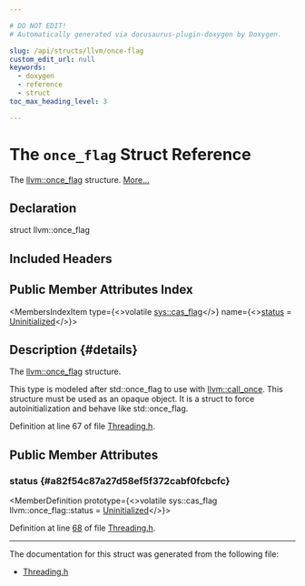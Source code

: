 ```yaml
---

# DO NOT EDIT!
# Automatically generated via docusaurus-plugin-doxygen by Doxygen.

slug: /api/structs/llvm/once-flag
custom_edit_url: null
keywords:
  - doxygen
  - reference
  - struct
toc_max_heading_level: 3

---
```





# The `once_flag` Struct Reference

<DoxygenPage pluginConfig={pluginConfig}>

The <a href="/docs/api/structs/llvm/once-flag">llvm::once&#95;flag</a> structure. <a href="#details">More...</a>

## Declaration

<CodeBlock>struct llvm::once_flag</CodeBlock>

## Included Headers

<IncludesList>
<IncludesListItem
  filePath="llvm/Support/Threading.h"
  permalink="/docs/api/files/include/include/llvm/include/llvm/support/threading-h"
  isLocal="true" />
</IncludesList>

## Public Member Attributes Index

<MembersIndex>

<MembersIndexItem
  type={<>volatile <a href="/docs/api/namespaces/llvm/sys/#a2311d06f966c58f271076e6b262fa092">sys::cas&#95;flag</a></>}
  name={<><a href="#a82f54c87a27d58ef5f372cabf0fcbcfc">status</a> = <a href="/docs/api/namespaces/llvm/#a233737223c9a3dba810df5b91bc91d1fa040b97f9fe2d19769ff2f593111e416f">Uninitialized</a></>}>
</MembersIndexItem>

</MembersIndex>

## Description {#details}

The <a href="/docs/api/structs/llvm/once-flag">llvm::once&#95;flag</a> structure.

This type is modeled after std::once&#95;flag to use with <a href="/docs/api/namespaces/llvm/#abc08edd3ca31ae54f1a794719c4c153c">llvm::call&#95;once</a>. This structure must be used as an opaque object. It is a struct to force autoinitialization and behave like std::once&#95;flag.

Definition at line 67 of file <a href="/docs/api/files/include/include/llvm/include/llvm/support/threading-h">Threading.h</a>.

<SectionDefinition>

## Public Member Attributes

### status {#a82f54c87a27d58ef5f372cabf0fcbcfc}

<MemberDefinition
  prototype={<>volatile sys::cas&#95;flag llvm::once&#95;flag::status = <a href="/docs/api/namespaces/llvm/#a233737223c9a3dba810df5b91bc91d1fa040b97f9fe2d19769ff2f593111e416f">Uninitialized</a></>}>

Definition at line <a href="/docs/api/files/include/include/llvm/include/llvm/support/threading-h/#l00068">68</a> of file <a href="/docs/api/files/include/include/llvm/include/llvm/support/threading-h">Threading.h</a>.
</MemberDefinition>

</SectionDefinition>

<hr/>

The documentation for this struct was generated from the following file:

<ul>
<li><a href="/docs/api/files/include/include/llvm/include/llvm/support/threading-h">Threading.h</a></li>
</ul>

</DoxygenPage>
